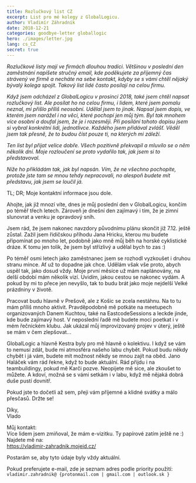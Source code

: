 ```yaml
---
title: Rozlučkový list CZ
excerpt: List pro mé kolegy z GlobalLogicu.
author: Vladimír Záhradník
date: 2018-12-21
categories: goodbye-letter globallogic
hero: ./images/letter.jpg
lang: cs_CZ
secret: true
---
```


*Rozlučkové listy mají ve firmách dlouhou tradici. Většinou v poslední den zaměstnání napíšete stručný email, kde poděkujete za příjemný čas strávený ve firmě a necháte na sebe kontakt, kdyby se s vámi chtěl nějaký bývalý kolega spojit. Takový list lidé často posílají na celou firmu.*

*Když jsem odcházel z GlobalLogicu v prosinci 2018, také jsem chtěl napsat rozlučkový list. Ale posílat ho na celou firmu, i lidem, které jsem pomalu neznal, mi přišlo příliš neosobní. Udělal jsem to jinak. Napsal jsem dopis, ve kterém jsem narážel i na věci, které pochopí jen můj tým. Byl tak mnohem více osobní a doufal jsem, že je i rozesměji. Při posílání tohoto dopisu jsem si vybral konkrétní lidi, jednotlivce. Každého jsem přidával zvlášť. Věděl jsem tak přesně, že to budou číst pouze ti, na kterých mi záleží.*

*Ten list byl přijat velice dobře. Všech pozitivně překvapil a mluvilo se o něm několik dní. Moje rozloučení se proto vydařilo tak, jak jsem si to představoval.*

*Níže ho přikládám tak, jak byl napsán. Vím, že ne všechno pochopíte, protože jste tam se mnou tehdy nepracovali, no alespoň budete mít představu, jak jsem se loučil já.*

TL; DR; Moje kontaktní informace jsou dole.

Ahojte,
jak již mnozí víte, dnes je můj poslední den v GlobalLogicu, končím po téměř třech letech. Zároveň je dnešní den zajímavý i tím, že je zimní slunovrat a venku je opravdový sníh.

Jsem rád, že jsem nakonec navzdory původnímu plánu skončit již 7.12. ještě zůstal. Zažil jsem řidičskou příhodu Jana Hricku, kterou mu budete připomínat po mnoho let, podobně jako mně můj běh na horské cyklistické dráze. K tomu jen tolik, že jsem byl střízlivý a udělal bych to zas :)

Po téměř osmi letech jako zaměstnanec jsem se rozhodl vyzkoušet i druhou stranu mince. Ať už to dopadne jak chce. Udělám však vše proto, abych uspěl tak, jako dosud vždy. Moje první měsíce už mám naplánovány, na delší období mám několik vizí. Uvidím, jakou cestou se nakonec vydám. A pokud by mi to přece jen nevyšlo, tak to budu brát jako moje nejdelší Velké prázdniny v životě.

Pracovat budu hlavně v Prešově, ale z Košic se zcela nestáhnu. Na to tu mám příliš mnoho aktivit. Pravděpodobně mě potkáte na meetupech organizovaných Danem Kuchtou, také na EastcodeSessions a leckde jinde, kde bude zajímavý host. V neposlední řadě mě budete moci poetkat i v mém řečnickém klubu. Jak ukázal můj improvizovaný projev v úterý, ještě se mám v čem zlepšovat...

GlobalLogic a hlavně Kestra byly pro mě hlavně o kolektivu. I když se vám to nemusí zdát, bude mi atmosféra našeho labu chybět. Pokud budu někdy chybět i já vám, budete mít možnost někdy se mnou zajít na oběd. Jano Haláček vám rád řekne, když to bude aktuální. Rád přijdu i na teambuildingy, pokud mě Karči pozve. Neopijete mě sice, ale zkoušet to můžete. A kdoví, možná se s vámi setkám i v labu, když mě nějaká dobrá duše pustí dovnitř.

Pokud jste to dočetli až sem, přeji vám příjemné a klidné svátky a málo přesčasů. Držte se!

Díky,<br />
Vlado

Můj kontakt:<br/>
Více lidem jsem zmiňoval, že mám e-vizitku. Ty papírové zatím ještě ne :)<br />
Najdete mě na:<br />
https://vladimir-zahradnik.mojeid.cz/

Postarám se, aby tyto údaje byly vždy aktuální.

Pokud preferujete e-mail, zde je seznam adres podle priority použití:<br />
`vladimir.zahradnik@ {protonmail.com | gmail.com | outlook.sk }`

